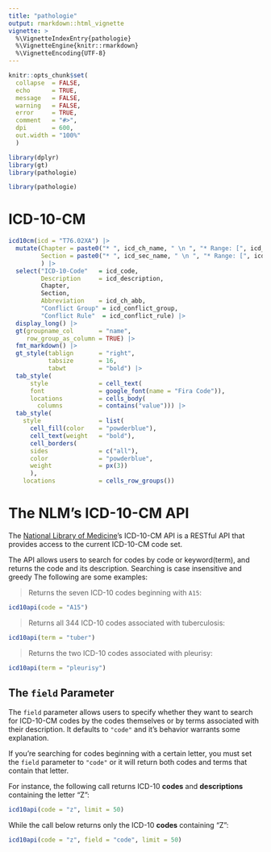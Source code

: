 ```yaml
---
title: "pathologie"
output: rmarkdown::html_vignette
vignette: >
  %\VignetteIndexEntry{pathologie}
  %\VignetteEngine{knitr::rmarkdown}
  %\VignetteEncoding{UTF-8}
---
```


```r
knitr::opts_chunk$set(
  collapse  = FALSE,
  echo      = TRUE,
  message   = FALSE, 
  warning   = FALSE,
  error     = TRUE,
  comment   = "#>",
  dpi       = 600, 
  out.width = "100%"
  )

library(dplyr)
library(gt)
library(pathologie)
```

```r
library(pathologie)
```


# ICD-10-CM

```r
icd10cm(icd = "T76.02XA") |> 
  mutate(Chapter = paste0("* ", icd_ch_name, " \n ", "* Range: [", icd_ch_range, "]"),
         Section = paste0("* ", icd_sec_name, " \n ", "* Range: [", icd_sec_range, "]")
         ) |>
  select("ICD-10-Code"   = icd_code, 
         Description     = icd_description, 
         Chapter,
         Section,
         Abbreviation    = icd_ch_abb,
         "Conflict Group" = icd_conflict_group,
         "Conflict Rule"  = icd_conflict_rule) |> 
  display_long() |>
  gt(groupname_col       = "name", 
     row_group_as_column = TRUE) |>
  fmt_markdown() |> 
  gt_style(tablign       = "right", 
           tabsize       = 16, 
           tabwt         = "bold") |> 
  tab_style(
      style              = cell_text(
      font               = google_font(name = "Fira Code")),
      locations          = cells_body(
        columns          = contains("value"))) |>
  tab_style(
    style                = list(
      cell_fill(color    = "powderblue"),
      cell_text(weight   = "bold"),
      cell_borders(
      sides              = c("all"),
      color              = "powderblue",
      weight             = px(3))
      ),
    locations            = cells_row_groups())
```


# The NLM's ICD-10-CM API

The [National Library of Medicine](https://clinicaltables.nlm.nih.gov/apidoc/icd10cm/v3/doc.html)'s ICD-10-CM API is a RESTful API that provides access to the current ICD-10-CM code set. 

The API allows users to search for codes by code or keyword(term), and returns the code and its description. Searching is case insensitive and greedy The following are some examples:


> Returns the seven ICD-10 codes beginning with `A15`:

```r
icd10api(code = "A15")
```

> Returns all 344 ICD-10 codes associated with tuberculosis:

```r
icd10api(term = "tuber")
```

> Returns the two ICD-10 codes associated with pleurisy:

```r
icd10api(term = "pleurisy")
```

## The `field` Parameter

The `field` parameter allows users to specify whether they want to search for ICD-10-CM codes by the codes themselves or by terms associated with their description. It defaults to `"code"` and it's behavior warrants some explanation.

If you're searching for codes beginning with a certain letter, you must set the `field` parameter to `"code"` or it will return both codes and terms that contain that letter. 


For instance, the following call returns ICD-10 **codes** and **descriptions** containing the letter "Z":


```r
icd10api(code = "z", limit = 50)
```


While the call below returns only the ICD-10 **codes** containing "Z":


```r
icd10api(code = "z", field = "code", limit = 50)
```

